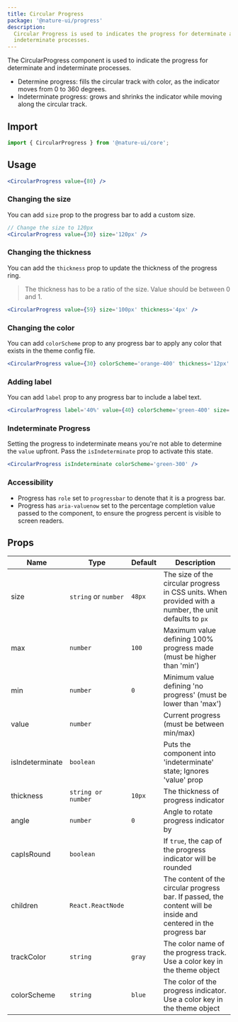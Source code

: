 ```yaml
---
title: Circular Progress
package: '@nature-ui/progress'
description:
  Circular Progress is used to indicates the progress for determinate and
  indeterminate processes.
---
```


The CircularProgress component is used to indicate the progress for determinate
and indeterminate processes.

- Determine progress: fills the circular track with color, as the indicator
  moves from 0 to 360 degrees.
- Indeterminate progress: grows and shrinks the indicator while moving along the
  circular track.

## Import

```js
import { CircularProgress } from '@nature-ui/core';
```

## Usage

```jsx
<CircularProgress value={80} />
```

### Changing the size

You can add `size` prop to the progress bar to add a custom size.

```jsx
// Change the size to 120px
<CircularProgress value={30} size='120px' />
```

### Changing the thickness

You can add the `thickness` prop to update the thickness of the progress ring.

> The thickness has to be a ratio of the size. Value should be between 0 and 1.

```jsx
<CircularProgress value={59} size='100px' thickness='4px' />
```

### Changing the color

You can add `colorScheme` prop to any progress bar to apply any color that
exists in the theme config file.

```jsx
<CircularProgress value={30} colorScheme='orange-400' thickness='12px' />
```

### Adding label

You can add `label` prop to any progress bar to include a label text.

```jsx
<CircularProgress label='40%' value={40} colorScheme='green-400' size='50px' />
```

### Indeterminate Progress

Setting the progress to indeterminate means you're not able to determine the
`value` upfront. Pass the `isIndeterminate` prop to activate this state.

```jsx
<CircularProgress isIndeterminate colorScheme='green-300' />
```

### Accessibility

- Progress has `role` set to `progressbar` to denote that it is a progress bar.
- Progress has `aria-valuenow` set to the percentage completion value passed to
  the component, to ensure the progress percent is visible to screen readers.

## Props

| Name            | Type                 | Default | Description                                                                                                      |
| --------------- | -------------------- | ------- | ---------------------------------------------------------------------------------------------------------------- |
| size            | `string` or `number` | `48px`  | The size of the circular progress in CSS units. When provided with a number, the unit defaults to `px`           |
| max             | `number`             | `100`   | Maximum value defining 100% progress made (must be higher than 'min')                                            |
| min             | `number`             | `0`     | Minimum value defining 'no progress' (must be lower than 'max')                                                  |
| value           | `number`             |         | Current progress (must be between min/max)                                                                       |
| isIndeterminate | `boolean`            |         | Puts the component into 'indeterminate' state; Ignores 'value' prop                                              |
| thickness       | `string or number`   | `10px`  | The thickness of progress indicator                                                                              |
| angle           | `number`             | `0`     | Angle to rotate progress indicator by                                                                            |
| capIsRound      | `boolean`            |         | If `true`, the cap of the progress indicator will be rounded                                                     |
| children        | `React.ReactNode`    |         | The content of the circular progress bar. If passed, the content will be inside and centered in the progress bar |
| trackColor      | `string`             | `gray`  | The color name of the progress track. Use a color key in the theme object                                        |
| colorScheme     | `string`             | `blue`  | The color of the progress indicator. Use a color key in the theme object                                         |
